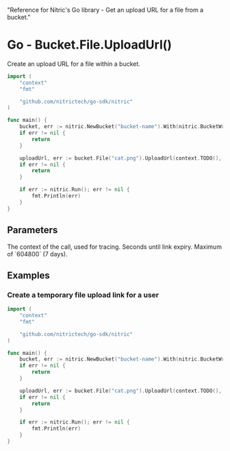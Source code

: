   "Reference for Nitric's Go library - Get an upload URL for a file from a bucket."

# Go - Bucket.File.UploadUrl()

Create an upload URL for a file within a bucket.

```go
import (
	"context"
	"fmt"

	"github.com/nitrictech/go-sdk/nitric"
)

func main() {
	bucket, err := nitric.NewBucket("bucket-name").With(nitric.BucketWriting)
	if err != nil {
		return
	}

	uploadUrl, err := bucket.File("cat.png").UploadUrl(context.TODO(), 600)
	if err != nil {
		return
	}

	if err := nitric.Run(); err != nil {
		fmt.Println(err)
	}
}
```

## Parameters

<Properties>
  <Property name="ctx" required type="context">
    The context of the call, used for tracing.
  </Property>
  <Property name="expiry" required type="int">
    Seconds until link expiry. Maximum of `604800` (7 days).
  </Property>
</Properties>

## Examples

### Create a temporary file upload link for a user

```go
import (
	"context"
	"fmt"

	"github.com/nitrictech/go-sdk/nitric"
)

func main() {
	bucket, err := nitric.NewBucket("bucket-name").With(nitric.BucketWriting)
	if err != nil {
		return
	}

	uploadUrl, err := bucket.File("cat.png").UploadUrl(context.TODO(), 600)
	if err != nil {
		return
	}

	if err := nitric.Run(); err != nil {
		fmt.Println(err)
	}
}
```
